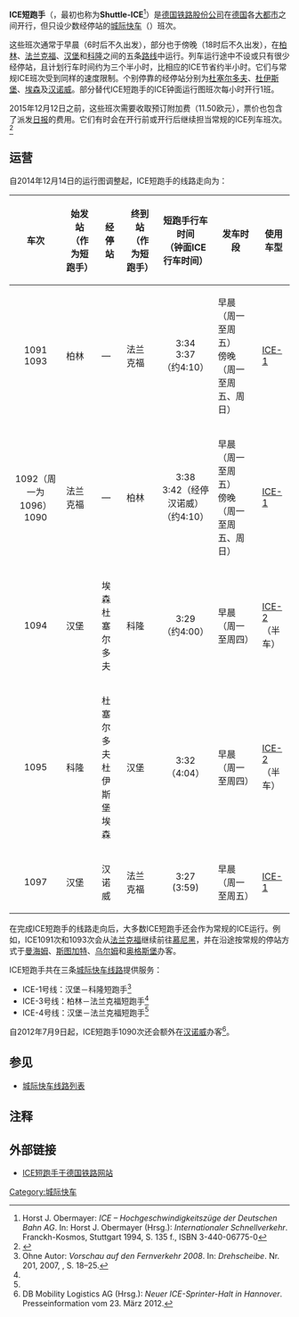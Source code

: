 
'''ICE短跑手'''（{{lang-de|'''ICE Sprinter'''}}，最初也称为'''Shuttle-ICE'''<ref name="schnellverkehr-1994-135">Horst J. Obermayer: ''ICE – Hochgeschwindigkeitszüge der Deutschen Bahn AG''. In: Horst J. Obermayer (Hrsg.): ''Internationaler Schnellverkehr''. Franckh-Kosmos, Stuttgart 1994, S. 135 f., ISBN 3-440-06775-0</ref>）是[[德国铁路股份公司|德国铁路股份公司]]在[[德国|德国]]各[[大都市|大都市]]之间开行，但只设少数经停站的[[城际快车|城际快车]]（{{lang|de|ICE}}）班次。

这些班次通常于早晨（6时后不久出发），部分也于傍晚（18时后不久出发），在[[柏林|柏林]]、[[法兰克福|法兰克福]]、[[汉堡|汉堡]]和[[科隆|科隆]]之间的五条[[运行系统|路线]]中运行。列车运行途中不设或只有很少经停站，且计划行车时间约为三个半小时，比相应的ICE{{link-de|钟面运行图|Taktfahrplan}}节省约半小时。它们与常规ICE班次受到同样的速度限制。个别停靠的经停站分别为[[杜塞道夫火車總站|杜塞尔多夫]]、[[杜伊斯堡火車總站|杜伊斯堡]]、[[埃森火車總站|埃森]]及[[漢諾威火車總站|汉诺威]]。部分替代ICE短跑手的ICE钟面运行图班次每小时开行1班。

2015年12月12日之前，这些班次需要收取预订附加费（11.50欧元），票价也包含了派发[[日报|日报]]的费用。它们有时会在开行前或开行后继续担当常规的ICE列车班次。<ref>{{Cite web|url=http://tripingermany.blogspot.tw/2015/07/ice-sprinter.html|title=ICE Sprinter|accessdate=2017-03-14|last=Yu|first=Oscar|work=tripingermany.blogspot.tw|archive-date=2017-03-15|archive-url=https://web.archive.org/web/20170315085436/http://tripingermany.blogspot.tw/2015/07/ice-sprinter.html|dead-url=no}}</ref>

==运营==
自2014年12月14日的运行图调整起，ICE短跑手的线路走向为：

{| class="wikitable zebra"
|- class="hintergrundfarbe5"
! 车次 || 始发站<br />（作为短跑手） || 经停站 || 终到站<br />（作为短跑手） || 短跑手行车时间<br />（钟面ICE行车时间） || 发车时段 || 使用车型
|-
| align="center" | 1091<br />1093 || 柏林 || — || 法兰克福 || align="center" | 3:34<br />3:37<br />（约4:10） ||早晨（周一至周五）<br />傍晚（周一至周五、周日） || [[ICE-1|ICE-1]]
|-
| align="center" | 1092（周一为1096）<br />1090 || 法兰克福 || — || 柏林 || align="center" | 3:38<br />3:42（经停汉诺威）<br />（约4:10） || 早晨（周一至周五）<br /> 傍晚（周一至周五、周日）|| [[ICE-1|ICE-1]]
|-
| align="center" | 1094 || 汉堡 || 埃森<br />杜塞尔多夫 || 科隆 || align="center" | 3:29<br />（约4:00） || 早晨（周一至周四） || [[ICE-2|ICE-2]]<br />（半车）
|-
| align="center" | 1095 || 科隆 || 杜塞尔多夫<br />杜伊斯堡<br />埃森 || 汉堡 || align="center" | 3:32<br />（4:04） || 早晨（周一至周四） || [[ICE-2|ICE-2]]<br />（半车）
|-
| align="center" | 1097 || 汉堡 || 汉诺威 || 法兰克福 || align="center" | 3:27<br />(3:59) || 早晨（周一至周五）|| [[ICE-1|ICE-1]]
|}

在完成ICE短跑手的线路走向后，大多数ICE短跑手还会作为常规的ICE运行。例如，ICE1091次和1093次会从[[法兰克福|法兰克福]]继续前往[[慕尼黑|慕尼黑]]，并在沿途按常规的停站方式于[[曼海姆|曼海姆]]、[[斯图加特|斯图加特]]、[[乌尔姆|乌尔姆]]和[[奥格斯堡|奥格斯堡]]办客。

ICE短跑手共在三条[[城际快车线路列表|城际快车线路]]提供服务：
*ICE-1号线：汉堡－科隆短跑手<ref name="ds-201-19">Ohne Autor: ''Vorschau auf den Fernverkehr 2008''. In: ''Drehscheibe''. Nr. 201, 2007, {{ISSN|0934-2230}}, S. 18–25.</ref>
*ICE-3号线：柏林－法兰克福短跑手<ref name="ds-201-19" />
*ICE-4号线：汉堡－法兰克福短跑手<ref name="ds-201-19" />

自2012年7月9日起，ICE短跑手1090次还会额外在[[汉诺威|汉诺威]]办客<ref name="db-2012-03-23">DB Mobility Logistics AG (Hrsg.): ''Neuer ICE-Sprinter-Halt in Hannover''. Presseinformation vom 23. März 2012.</ref>。

==参见==
* [[城际快车线路列表|城际快车线路列表]]

==注释==
{{reflist}}

== 外部链接 ==
* [http://www.bahn.de/p/view/service/zug/fahrzeuge/ice_sprinter.shtml ICE短跑手于德国铁路网站]{{WebCite|url=https://www.webcitation.org/6IJPy8DJU?url=http://www.bahn.de/p/view/service/zug/fahrzeuge/ice_sprinter.shtml |date=20130722223812 |dateformat=iso }}

[[Category:城际快车|Category:城际快车]]